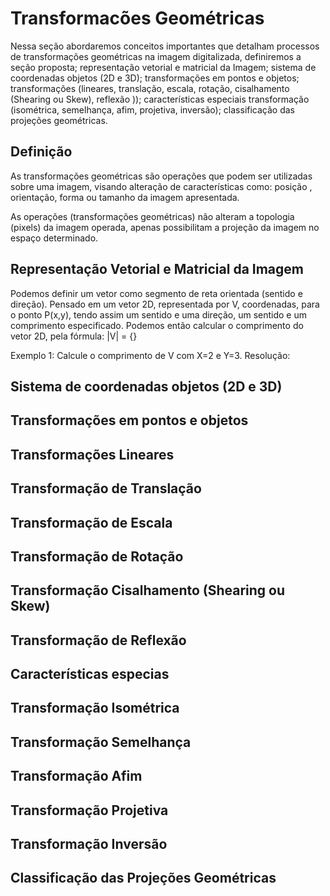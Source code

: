 # Transformacões Geométricas
Nessa seção abordaremos conceitos importantes que detalham  processos de transformações geométricas na imagem digitalizada, definiremos a seção proposta; representação vetorial e matricial da Imagem;  sistema de coordenadas objetos (2D e 3D); transformações em pontos e objetos; transformações (lineares, translação, escala,  rotação, cisalhamento (Shearing ou Skew), reflexão )); características especiais transformação (isométrica, semelhança, afim, projetiva, inversão); classificação das projeções geométricas.

## Definição
As transformações geométricas são operações que podem ser utilizadas sobre uma imagem, visando alteração de características como: posição , orientação, forma ou tamanho da imagem apresentada.

As operações  (transformações geométricas) não alteram a topologia (pixels) da imagem operada, apenas possibilitam a projeção da imagem no espaço determinado.


## Representação Vetorial e Matricial da Imagem

Podemos definir um vetor como segmento de reta orientada (sentido  e direção). Pensado  em um vetor 2D, representada por V, coordenadas, para o ponto P(x,y), tendo assim um sentido e uma direção, um sentido e um comprimento especificado.
Podemos então calcular o comprimento do vetor 2D, pela fórmula:
|V| = {\sigma\sqrt{x^2 + y^2}}

Exemplo 1: Calcule o comprimento de V com X=2 e Y=3.
Resolução:


## Sistema de coordenadas objetos (2D e 3D)

## Transformações em pontos e objetos

## Transformações Lineares

## Transformação de Translação

## Transformação de Escala

## Transformação de Rotação

## Transformação Cisalhamento (Shearing ou Skew)

## Transformação de Reflexão

## Características especias

## Transformação Isométrica

## Transformação Semelhança

## Transformação Afim

## Transformação Projetiva

## Transformação Inversão

## Classificação das Projeções Geométricas
